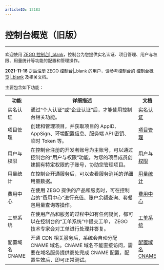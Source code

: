 ```yaml
---
articleID: 12183
---
```

# 控制台概览（旧版）

- - -

欢迎使用 [ZEGO 控制台\|_blank](https://console.zego.im)，控制台为您提供实名认证、项目管理、用户与权限、用量统计等功能的配置和管理操作。

<div class="mk-warning">


**2021-11-16** 之后注册 [ZEGO 控制台\|_blank](https://console.zego.im) 的用户，请参考控制台的 [控制台概览\|_blank](12181) 及相关文档。

</div>


主要包含如下功能：

<table>
  <colgroup>
    <col width="15%">
    <col width="70%">
    <col width="15%">
  </colgroup>
  <tbody><tr>
    <th>功能</th>
    <th>详细描述</th>
    <th>文档</th>
  </tr>
  <tr>
    <td>实名认证</td>
    <td>通过“个人认证”或“企业认证”后，才能使用控制台相关功能。</td>
    <td><a target="_blank" href="https://doc-zh.zego.im/article/8637">实名认证</a></td>
  </tr>
  <tr>
    <td>项目管理</td>
    <td>创建和管理项目，并获取项目的 AppID、AppSign、环境配置信息、服务端 API 密钥、临时 Token 等。</td>
    <td><a target="_blank" href="https://doc-zh.zego.im/article/1265">项目管理</a></td>
  </tr>
  <tr>
    <td>用户与权限</td>
    <td>在控制台注册的开发者账号为主账号，可以通过控制台的“用户与权限”功能，为您的项目成员创建拥有特定权限的子账号，协助您管理项目。</td>
    <td><a target="_blank" href="https://doc-zh.zego.im/article/4643">用户与权限</a></td>
  </tr>
  <tr>
    <td>用量统计</td>
    <td>在控制台开通服务后，可以查看服务消耗的详细用量数据。</td>
    <td><a target="_blank" href="https://doc-zh.zego.im/article/12160">用量统计</a></td>
  </tr>
  <tr>
    <td>费用中心</td>
    <td>在使用 ZEGO 提供的产品和服务时，可在控制台的“费用中心”进行充值、账户余额查询、套餐包用量查询等操作。</td>
    <td><a target="_blank" href="https://doc-zh.zego.im/article/12042">费用中心</a></td>
  </tr>
  <tr>
    <td>工单系统</td>
    <td>在使用产品和服务的过程中如有任何疑问，都可以在控制台的“工单系统”中提交工单， ZEGO 技术专家会对工单进行处理并答复。</td>
    <td><a target="_blank" href="https://doc-zh.zego.im/article/9845">工单系统</a></td>
  </tr>
  <tr>
    <td>配置域名 CNAME</td>
    <td>开通 CDN 相关服务后，系统会自动分配 CNAME 域名。CNAME 域名不能直接访问，需要在域名服务提供商处完成 CNAME 配置，配置生效后，即可正常测试。</td>
    <td><a target="_blank" href="https://doc-zh.zego.im/article/7657">配置域名 CNAME</a></td>
  </tr>
</tbody></table>
